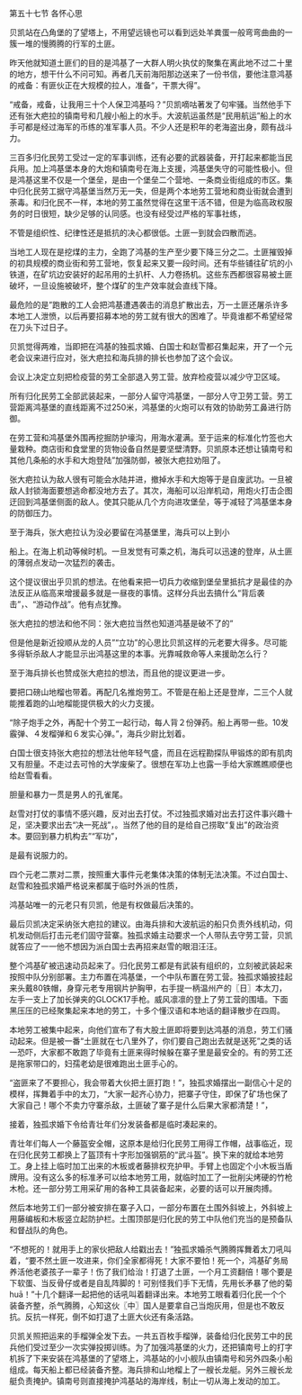 

第五十七节 各怀心思

贝凯站在凸角堡的了望塔上，不用望远镜也可以看到远处羊粪蛋一般弯弯曲曲的一簇一堆的慢腾腾的行军的土匪。

昨天他就知道土匪们的目的是鸿基了一大群人明火执仗的聚集在离此地不过二十里的地方，想干什么不问可知。再者几天前海阳那边送来了一份书信，要他注意鸿基的戒备：有匪伙正在大规模的拉人，准备“，干票大得”。

“戒备，戒备，让我用三十个人保卫鸿基吗？”贝凯嘀咕著发了句牢骚。当然他手下还有张大疤拉的镇南号和几艘小船上的水手。大波航运虽然是“民用航运”船上的水手可都是经过海军的币练的准军事人员。不少人还是积年的老海盗出身，颇有战斗力。

三百多归化民劳工受过一定的军事训练，还有必要的武器装备，开打起来都能当民兵用。加上鸿基堡本身的大炮和镇南号在海上支援，鸿基堡失守的可能性极小。但是鸿基这里不仅是一个堡垒，是由一个堡垒二个营地、一条商业街组成的市区。集中归化民劳工据守鸿基堡当然万无一失，但是两个本地劳工营地和商业街就会遭到荼毒。和归化民不一样，本地的劳工虽然觉得在这里干活不错，但是为临高政权服务的时日很短，缺少足够的认同感。也没有经受过严格的军事社练，

不管是组织性、纪律性还是抵抗的决心都很低。土匪一到就会四散而逃。

当地工人现在是挖煤的主力，全跑了鸿基的生产至少要下降三分之二。土匪摧毁掉的初具规模的商业街和劳工营地，恢复起来又要一段时间。还有华些铺往矿坑的小铁道，在矿坑边安装好的起吊用的土扒杆、人力卷扬机。这些东西都很容易被土匪破坏，一旦设施被破坏，整个煤矿的生产效率就会直线下降。

最危险的是”跑散的工人会把鸿基遭遇袭击的消息扩散出去，万一土匪还屠杀许多本地工人泄愤，以后再要招募本地的劳工就有很大的困难了。毕竟谁都不希望经常在刀头下过日子。

贝凯觉得两难，当即把在鸿基的独孤求婚、白国士和赵雪都召集起来，开了一个元老会议来进行应对，张大疤拉和海兵排的排长也参加了这个会议。

会议上决定立刻把检疫营的劳工全部退入劳工营。放弃检疫营以减少守卫区域。

所有归化民劳工全部武装起来，一部分人留守鸿基堡，一部分人守卫劳工营。劳工营距离鸿基堡的直线距离不过250米，鸿基堡的火炮可以有效的协助劳工鼻进行防御。

在劳工营和鸿基堡外围再挖掘防护壕沟，用海水灌满。至于运来的标准化竹签也大量栽种。商店街和食堂里的货物设备自然是要坚壁清野。贝凯原本还想让镇南号和其他几条船的水手和大炮登陆”加强防御，被张大疤拉劝阻了。

张大疤拉认为敌人很有可能会水陆并进，撤掉水手和大炮等于是自废武功。一旦被敌人封锁海面要想逃命都没地方去了。其次，海船可以沿岸机动，用炮火打击企图迂回到鸿基堡侧面的敌人。使其只能从几个方向进攻堡垒，等于减轻了鸿基堡本身的防御压力。

至于海兵，张大疤拉认为没必要留在鸿基堡里，海兵可以上到小

船上。在海上机动等候时机。一旦发觉有可乘之机，海兵可以迅速的登岸，从土匪的薄弱点发动一次猛烈的袭击。

这个提议很出乎贝凯的想法。在他看来把一切兵力收缩到堡垒里抵抗才是最佳的办法反正从临高来增援最多就是一昼夜的事情。这样分兵出去搞什么“背后袭击”，、“游动作战”。他有点犹豫。

张大疤拉的想法和他不同：张大疤拉当然也知道鸿基是破不了的”

但是他是新近投顺从龙的人员”“立功”的心思比贝凯这样的元老要大得多。尽可能多得斩杀敌人才能显示出鸿基这里的本事。光靠喊救命等人来援助怎么行？

至于海兵排长也赞成张大疤拉的想法，而且他的提议更进一步。

要把口磅山地榴也带着。再配几名推炮劳工。不管是在船上还是登岸，二三个人就能推着跑的山地榴能提供极大的火力支援。

“除子炮手之外，再配十个劳工一起行动，每人背２份弹药。船上再带一些。10发霰弹、４发榴弹和６发实心弹。”，海兵少尉比划着。

白国士很支持张大疤拉的想法壮他年轻气盛，而且在远程勘探队甲锻炼的即有肌肉又有胆量。不走过去可怜的大学废柴了。很想在军功上也露一手给大家瞧瞧顺便也给赵雪看看。

胆量和暴力一贯是男人的孔雀尾。

赵雪对打仗的事情不感兴趣，反对出去打仗。不过独孤求婚对出去打这件事兴趣十足，坚决要求出去“决一死战”，。当然了他的目的是给自己捞取“复出”的政治资本。要回到暴力机构去”“军功”，

是最有说服力的。

四个元老二票对二票，按照重大事件元老集体决策的体制无法决策。不过白国士、赵雪和独孤求婚严格说来都属于临时外派的性质，

鸿基站唯一的元老只有贝凯，他是有权做最后决策的。

最后贝凯决定采纳张大疤拉的建议。由海兵排和大波航运的船只负责外线机动，伺机发动侧后打击元老们固守营寨。独孤求婚主动要求一个人带队去守劳工营，贝凯就答应了一一他不想因为派白国士去再招来赵雪的眼泪汪汪。

整个鸿基矿被迅速动员起来了。归化民劳工都是有武装有组织的，立刻被武装起来按照中队分别部署。主力布置在鸿基堡，一个中队布置在劳工营。独孤求婚披挂起来头戴80铁帽，身穿元老专用钢片护胸甲，右手提一柄温州产的〖日〗本太刀，左手一支上了加长弹夹的GLOCK17手枪。威风凛凛的登上了劳工营的围墙。下面黑压压的已经聚集起来本地的劳工，十多个懂汉语和本地话的翻译散步在四周。

本地劳工被集中起来，向他们宣布了有大股土匪即将要到达鸿基的消息，劳工们骚动起来。但是被一番“土匪就在七八里外了，你们要自己跑出去就是送死”之类的话一恐吓，大家都不敢跑了毕竟有土匪来得时候躲在寨子里是最安全的。有的劳工还是拖家带口的，妇孺老幼是很难跑出土匪手心的。

“盗匪来了不要担心，我会带着大伙把土匪打跑！”，独孤求婚摆出一副信心十足的模样，挥舞着手中的太刀，“大家一起齐心协力，把寨子守住，即保了矿场也保了大家自己！哪个不卖力守寨杀敌，土匪破了寨子是什么后果大家都清楚！”，

接着，独孤求婚下令给青壮年们分发装备都是临时凑起来的。

青壮年们每人一个藤盔安全帽，这原本是给归化民劳工用得工作帽，战事临近，现在归化民劳工都换上了盔顶有十字形加强钢筋的“武斗盔”。换下来的就给本地劳工。身上挂上临时加工出来的木板或者藤排权充护甲。手臂上也固定个小木板当盾牌用。没有这么多的标准矛可以给本地劳工用，就临时加工了一批削尖烤硬的竹枪木枪。还一部分劳工用采矿用的各种工具装备起来，必要的话可以开展肉搏。

然后本地劳工们一部分被安排在寨子入口，一部分布置在土围外斜坡上，外斜坡上用藤编板和木板竖立起防护栏。土围顶部是归化民的劳工中队他们充当的是预备队和督战队的角色。

“不想死的！就用手上的家伙把敌人给戳出去！”独孤求婚杀气腾腾挥舞着太刀吼叫着，“要不然土匪一攻进来，你们全家都得死！大家不要怕！死一个，鸿基矿务局养活他老婆孩子一辈子！伤了我们给治！打退了土匪，一个月工资翻倍！哪个要是下软蛋、当反骨仔或者是自乱阵脚的！可别怪我们手下无情，先用长矛暴了他的菊huā！”十几个翻译一起把他的话吼叫着翻译出来。本地劳工眼看着归化民一个个装备齐整，杀气腾腾，心知这伙〖中〗国人是要拿自己当炮灰用，但是也不敢反抗。反抗一样死，倒不如打退了土匪大伙还有条活路。

贝凯关照把运来的手榴弹全发下去。一共五百枚手榴弹，装备给归化民劳工中的民兵他们受过至少一次实弹投掷训练。为了加强鸿基堡的火力，还把镇南号上的打字机拆了下来安装在鸿基堡的了望塔上，鸿基站的小小舰队由镇南号和另外四条小船组成。每天船上都已经装备齐整。海兵排和山地榴上了一艘长龙艇。另外三艘长龙艇负责掩护。镇南号则直接掩护鸿基站的海岸线，制止一切从海上发动的加工。

